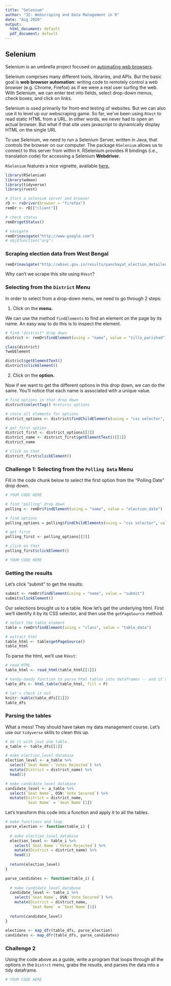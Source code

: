 ```yaml
---
title: "Selenium"
author: "3I: Webscraping and Data Management in R"
date: "Aug 2020"
output:
  html_document: default
  pdf_document: default
---
```


## Selenium

Selenium is an umbrella project focused on [automating web browsers](https://www.selenium.dev/documentation/en/). 

Selenium comprises many different tools, libraries, and APIs. But the basic goal is **web browser automation**: writing code to remotely control a web browser (e.g. Chrome, Firefox) as if we were a real user surfing the web. With Selenium, we can enter text into fields, select drop-down menus, check boxes, and click on links.

Selenium is used primarily for front-end testing of websites. But we can also use it to level up our webscraping game. So far, we've been using `RVest` to read static HTML from a URL. In other words, we never had to open an actual browser. But what if that site uses javascript to dynamically display HTML on the single URL 

To use Selenium, we need to run a Selenium Server, written in Java, that controls the browser on our computer. The package `RSelenium` allows us to connect to this server from within `R`. RSelenium provides R bindings (i.e., translation code) for accessing a Selenium **Webdriver**. 

`RSelenium` features a nice vignette, available [here.](https://docs.ropensci.org/RSelenium/articles/basics.html)

```r
library(RSelenium)
library(wdman)
library(tidyverse)
library(rvest)

# Start a selenium server and browser
rD <- rsDriver(browser = "firefox")
remDr <- rD[["client"]]

# check status
remDr$getStatus()

# navigate
remDr$navigate("http://www.google.com")
# obj$function("arg") 
```

### Scraping election data from West Bengal 

```r
remDr$navigate("http://wbsec.gov.in/results/panchayat_election_detailed_result?election_year=2013")
```

Why can't we scrape this site using `RVest`?

### Selecting from the `District` Menu

In order to select from a drop-down menu, we need to go through 2 steps:

1. Click on the **menu.**

We can use the method `findElements` to find an element on the page by its name. An easy way to do this is to inspect the element.

```r
# find "district" drop down
district <- remDr$findElement(using = "name", value = "zilla_parishad")

class(district)
?webElement

district$getElementText()
district$clickElement()
```

2. Click on the **option.**

Now if we want to get the different options in this drop down, we can do the same. You'll notice that each name is associated with a unique value.

```r
# find options in that drop down
district$selectTag() #returns options

# store all elements for options
district_options <- district$findChildElements(using = "css selector", value = "option")

# get first option
district_first <- district_options[[2]]
district_name <- district_first$getElementText()[[1]]
district_name

# click on that
district_first$clickElement()
```

### Challenge 1: Selecting from the `Polling Data` Menu

Fill in the code chunk below to select the first option from the  "Polling Date" drop down.

```r
# YOUR CODE HERE

# find "polling" drop down
polling <- remDr$findElement(using = "name", value = "election_date")

# find options
polling_options = polling$findChildElements(using = "css selector", value = "option")

# get first
polling_first <- polling_options[[2]]

# click on that
polling_first$clickElement()
```
```r
# YOUR CODE HERE
```

### Getting the results

Let's click "submit" to get the results:

```r
submit <- remDr$findElement(using = "name", value = "submit")
submit$clickElement()
```

Our selections brought us to a table. Now let's get the underlying html. First we'll identify it by its CSS selector, and then use the `getPageSource` method.

```r
# select the table element
table = remDr$findElement(using = "class", value = "table_data")

# extract html
table_html <- table$getPageSource()
table_html
```

To parse the html, we'll use `RVest`:

```r
# read HTML
table_html <- read_html(table_html[[1]])

# handy-dandy function to parse html tables into dataframes -- and it's vectorized!
table_dfs <- html_table(table_html, fill = F)

# let's check it out
knitr::kable(table_dfs[[1]])
table_dfs
```

### Parsing the tables

What a mess! They should have taken my data management course. Let's use our `tidyverse` skills to clean this up.

```r
# do it with just one table.
a_table <- table_dfs[[1]]

# make election_level database
election_level <- a_table %>%
  select(`Seat Name`:`Votes Rejected`) %>%
  mutate(District = district_name) %>%
  head(1)

# make candidate_level database
candidate_level <- a_table %>%
  select(`Seat Name`, OSN:`Vote Secured`) %>%
  mutate(District = district_name,
         `Seat Name` = `Seat Name`[1])
```

Let's transform this code into a function and apply it to all the tables.

```r
# make functions and loop
parse_election <- function(table_i) {
  
  # make election_level database
  election_level <- table_i %>%
    select(`Seat Name`:`Votes Rejected`) %>%
    mutate(District = district_name) %>%
    head(1)
  
  return(election_level)
}

parse_candidates <- function(table_i) {
  
  # make candidate_level database
  candidate_level <- table_i %>%
    select(`Seat Name`, OSN:`Vote Secured`) %>%
    mutate(District = district_name,
           `Seat Name` = `Seat Name`[1])
  
  return(candidate_level)
}
  
elections <- map_dfr(table_dfs, parse_election)
candidates <- map_dfr(table_dfs, parse_candidates)
```

### Challenge 2

Using the code above as a guide, write a program that loops through all the options in the `Distrct` menu, grabs the results, and parses the data into a tidy dataframe.

```r
# YOUR CODE HERE
```
